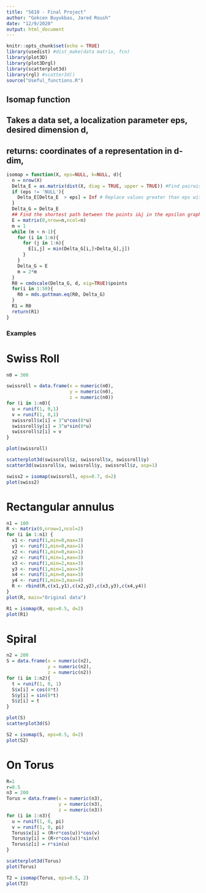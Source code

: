 ---
title: "S610 - Final Project"
author: "Gokcen Buyukbas, Jared Roush"
date: "12/9/2020"
output: html_document
---

```{r setup, include=FALSE}
knitr::opts_chunk$set(echo = TRUE)
library(usedist) #dist_make(data matrix, fcn)
library(plot3D)
library(plot3Drgl)
library(scatterplot3d) 
library(rgl) #scatter3d()
source("Useful_functions.R")
```

## Isomap function
## Takes a data set, a localization parameter eps, desired dimension d, 
##    returns: coordinates of a representation  in d-dim, 


```{r}
isomap = function(X, eps=NULL, k=NULL, d){
  n = nrow(X)
  Delta_E = as.matrix(dist(X, diag = TRUE, upper = TRUE)) #Find pairwise distances 
  if (eps != 'NULL'){
    Delta_E[Delta_E  > eps] = Inf # Replace values greater than eps with infinity
  }
  Delta_G = Delta_E
  ## Find the shortest path between the points i&j in the epsilon graph
  E = matrix(0,nrow=n,ncol=n) 
  m = 1
  while (m < n-1){
    for (i in 1:n){
      for (j in 1:n){
        E[i,j] = min(Delta_G[i,]+Delta_G[,j])
      }
    }
    Delta_G = E
    m = 2*m
  }
  R0 = cmdscale(Delta_G, d, eig=TRUE)$points
  for(i in 1:50){
    R0 = mds.guttman.eq(R0, Delta_G)
  }
  R1 = R0
  return(R1)
}
```



### Examples ###

# Swiss Roll
```{r}
n0 = 300

swissroll = data.frame(x = numeric(n0),
                       y = numeric(n0),
                       z = numeric(n0))
for (i in 1:n0){
  u = runif(1, 0,1)
  v = runif(1, 0,1)
  swissroll$x[i] = 3^u*cos(8*u)
  swissroll$y[i] = 3^u*sin(8*u)
  swissroll$z[i] = v
}
```
```{r}

plot(swissroll)

scatterplot3d(swissroll$z, swissroll$x, swissroll$y)
scatter3d(swissroll$x, swissroll$y, swissroll$z, asp=1)

swiss2 = isomap(swissroll, eps=0.7, d=2)
plot(swiss2)

```

# Rectangular annulus

```{r}
n1 = 100
R <- matrix(0,nrow=1,ncol=2)
for (i in 1:n1) {
  x1 <- runif(1,min=0,max=3)
  y1 <- runif(1,min=0,max=1)
  x2 <- runif(1,min=0,max=1)
  y2 <- runif(1,min=1,max=3)
  x3 <- runif(1,min=2,max=3)
  y3 <- runif(1,min=1,max=3)
  x4 <- runif(1,min=0,max=3)
  y4 <- runif(1,min=3,max=4)
  R <- rbind(R,c(x1,y1),c(x2,y2),c(x3,y3),c(x4,y4))
}
plot(R, main="Original data")

R1 = isomap(R, eps=0.5, d=2)
plot(R1)
```

# Spiral

```{r}
n2 = 200
S = data.frame(x = numeric(n2),
               y = numeric(n2),
               z = numeric(n2))
for (i in 1:n2){
  t = runif(1, 0, 1)
  S$x[i] = cos(8*t)
  S$y[i] = sin(8*t)
  S$z[i] = t
}

plot(S)
scatterplot3d(S)

S2 = isomap(S, eps=0.5, d=2)
plot(S2)
```

# On Torus
```{r}
R=1
r=0.5
n3 = 200
Torus = data.frame(x = numeric(n3),
                   y = numeric(n3),
                   z = numeric(n3))
for (i in 1:n3){
  u = runif(1, 0, pi)
  v = runif(1, 0, pi)
  Torus$x[i] = (R+r*cos(u))*cos(v)
  Torus$y[i] = (R+r*cos(u))*sin(v)
  Torus$z[i] = r*sin(u)
}

scatterplot3d(Torus)
plot(Torus)

T2 = isomap(Torus, eps=0.5, 2)
plot(T2)
```